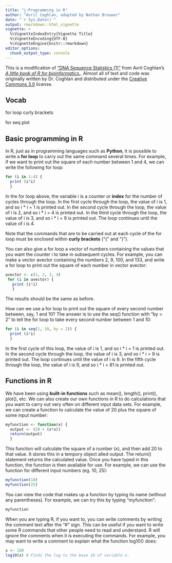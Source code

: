 ```yaml
---
title: "j-Programming in R"
author: "Avril Coghlan, adapted by Nathan Brouwer"
date: "`r Sys.Date()`"
output: rmarkdown::html_vignette
vignette: >
  %\VignetteIndexEntry{Vignette Title}
  %\VignetteEncoding{UTF-8}
  %\VignetteEngine{knitr::rmarkdown}
editor_options: 
  chunk_output_type: console
---
```



This is a modification of ["DNA Sequence Statistics (1)"](https://a-little-book-of-r-for-bioinformatics.readthedocs.io/en/latest/src/chapter1.html) from Avril Coghlan's [*A little book of R for bioinformatics.*](https://a-little-book-of-r-for-bioinformatics.readthedocs.io/en/latest/index.html).  Almost all of text and code was originally written by Dr. Coghlan and distributed under the [Creative Commons 3.0](https://creativecommons.org/licenses/by/3.0/us/) license. 


## Vocab

for loop
curly brackets

for
seq
plot


## Basic programming in R

In R, just as in programming languages such as **Python**, it is possible to write a **for loop** to carry out the same command several times. For example, if we want to print out the square of each number between 1 and 4, we can write the following for loop:

```r
for (i in 1:4) { 
  print (i*i) 
  }
```



In the for loop above, the variable i is a counter or **index** for the number of cycles through the loop. In the first cycle through the loop, the value of i is 1, and so i * i = 1 is printed out. In the second cycle through the loop, the value of i is 2, and so i * i = 4 is printed out. In the third cycle through the loop, the value of i is 3, and so i * i = 9 is printed out. The loop continues until the value of i is 4. 

Note that the commands that are to be carried out at each cycle of the for loop must be enclosed within **curly brackets** (“{” and “}”).

You can also give a for loop a vector of numbers containing the values that you want the counter i to take in subsequent cycles. For example, you can make a vector avector containing the numbers 2, 9, 100, and 133, and write a for loop to print out the square of each number in vector avector:

```r
avector <- c(1, 2, 3, 4)
 for (i in avector) { 
   print (i*i) 
   }
```

The results should be the same as before.

How can we use a for loop to print out the square of every second number between, say, 1 and 10? The answer is to use the seq() function with "by = 2" to tell the for loop to take every second number between 1 and 10:

```r
for (i in seq(1, 10, by = 2)) { 
  print (i*i) 
  }
```



In the first cycle of this loop, the value of i is 1, and so i * i = 1 is printed out. In the second cycle through the loop, the value of i is 3, and so i * i = 9 is printed out. The loop continues until the value of i is 9. In the fifth cycle through the loop, the value of i is 9, and so i * i = 81 is printed out.


## Functions in R

 
We have been using **built-in functions** such as mean(), length(), print(), plot(), etc. We can also create our own functions in R to do calculations that you want to carry out very often on different input data sets. For example, we can create a function to calculate the value of 20 plus the square of some input number:

```r
myfunction <- function(x) { 
  output <- (20 + (x*x)) 
  return(output)
  }
```

This function will calculate the square of a number (x), and then add 20 to that value.  It stores this in a tempory object alled output. The return() statement returns the calculated value. Once you have typed in this function, the function is then available for use. For example, we can use the function for different input numbers (eg. 10, 25):


```r
myfunction(10)
myfunction(25)
```

 
 
You can view the code that makes up a function by typing its name (without any parentheses). For example, we can try this by typing “myfunction”:

```r
myfunction
```
 

When you are typing R, if you want to, you can write comments by writing the comment text after the “#” sign. This can be useful if you want to write some R commands that other people need to read and understand. R will ignore the comments when it is executing the commands. For example, you may want to write a comment to explain what the function log10() does:

```r
x <- 100
log10(x) # Finds the log to the base 10 of variable x.
```


 
